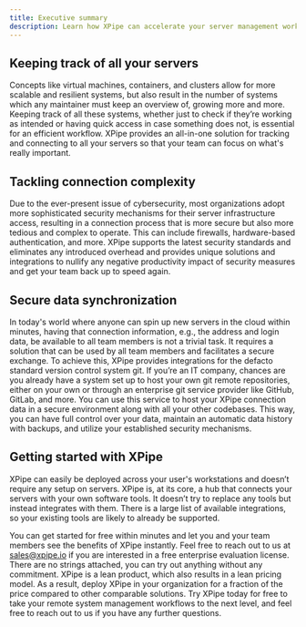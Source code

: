 ```yaml
---
title: Executive summary
description: Learn how XPipe can accelerate your server management workflows
---
```


## Keeping track of all your servers

Concepts like virtual machines, containers, and clusters allow for more scalable
and resilient systems, but also result in the number of systems which any
maintainer must keep an overview of, growing more and more. Keeping track of all
these systems, whether just to check if they’re working as intended or having quick
access in case something does not, is essential for an efficient workflow. XPipe
provides an all-in-one solution for tracking and connecting to all your servers so that
your team can focus on what's really important.

## Tackling connection complexity

Due to the ever-present issue of cybersecurity, most organizations adopt more
sophisticated security mechanisms for their server infrastructure access, resulting
in a connection process that is more secure but also more tedious and complex to
operate. This can include firewalls, hardware-based authentication, and more.
XPipe supports the latest security standards and eliminates any introduced
overhead and provides unique solutions and integrations to nullify any negative
productivity impact of security measures and get your team back up to speed again.

## Secure data synchronization

In today's world where anyone can spin up new servers in the cloud within minutes,
having that connection information, e.g., the address and login data, be available to
all team members is not a trivial task. It requires a solution that can be used by all
team members and facilitates a secure exchange. To achieve this, XPipe provides
integrations for the defacto standard version control system git. If you’re an IT
company, chances are you already have a system set up to host your own git remote
repositories, either on your own or through an enterprise git service provider like
GitHub, GitLab, and more. You can use this service to host your XPipe connection
data in a secure environment along with all your other codebases. This way, you can
have full control over your data, maintain an automatic data history with backups,
and utilize your established security mechanisms.

## Getting started with XPipe

XPipe can easily be deployed across your user's workstations and doesn’t require
any setup on servers. XPipe is, at its core, a hub that connects your servers with your
own software tools. It doesn’t try to replace any tools but instead integrates with
them. There is a large list of available integrations, so your existing tools are likely to
already be supported.

You can get started for free within minutes and let you and your team members see
the benefits of XPipe instantly. Feel free to reach out to us at sales@xpipe.io if you
are interested in a free enterprise evaluation license. There are no strings attached,
you can try out anything without any commitment. XPipe is a lean product, which
also results in a lean pricing model. As a result, deploy XPipe in your organization for
a fraction of the price compared to other comparable solutions. Try XPipe today for
free to take your remote system management workflows to the next level, and feel
free to reach out to us if you have any further questions.